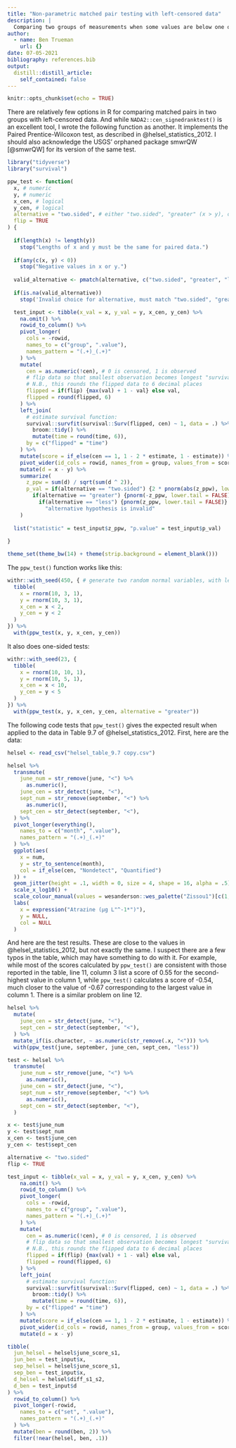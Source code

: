 ```yaml
---
title: "Non-parametric matched pair testing with left-censored data"
description: |
  Comparing two groups of measurements when some values are below one or multiple detection limit(s).
author:
  - name: Ben Trueman
    url: {}
date: 07-05-2021
bibliography: references.bib
output:
  distill::distill_article:
    self_contained: false
---
```



```r
knitr::opts_chunk$set(echo = TRUE)
```

There are relatively few options in R for comparing matched pairs in two groups with left-censored data. And while `NADA2::cen_signedranktest()` is an excellent tool, I wrote the following function as another. It implements the Paired Prentice-Wilcoxon test, as described in @helsel_statistics_2012. I should also acknowledge the USGS' orphaned package smwrQW [@smwrQW] for its version of the same test.

```r

library("tidyverse")
library("survival")

ppw_test <- function(
  x, # numeric
  y, # numeric
  x_cen, # logical 
  y_cen, # logical 
  alternative = "two.sided", # either "two.sided", "greater" (x > y), or "less" (x < y)
  flip = TRUE
) {
  
  if(length(x) != length(y))
    stop("Lengths of x and y must be the same for paired data.")
  
  if(any(c(x, y) < 0))
    stop("Negative values in x or y.")
  
  valid_alternative <- pmatch(alternative, c("two.sided", "greater", "less"))
  
  if(is.na(valid_alternative))
    stop('Invalid choice for alternative, must match "two.sided", "greater", or "less"')

  test_input <- tibble(x_val = x, y_val = y, x_cen, y_cen) %>% 
    na.omit() %>% 
    rowid_to_column() %>% 
    pivot_longer(
      cols = -rowid,
      names_to = c("group", ".value"),
      names_pattern = "(.+)_(.+)"
    ) %>% 
    mutate(
      cen = as.numeric(!cen), # 0 is censored, 1 is observed
      # flip data so that smallest observation becomes longest "survival time":
      # N.B., this rounds the flipped data to 6 decimal places
      flipped = if(flip) {max(val) + 1 - val} else val,
      flipped = round(flipped, 6)
    ) %>% 
    left_join(
      # estimate survival function:
      survival::survfit(survival::Surv(flipped, cen) ~ 1, data = .) %>% 
        broom::tidy() %>% 
        mutate(time = round(time, 6)),
      by = c("flipped" = "time")
    ) %>% 
    mutate(score = if_else(cen == 1, 1 - 2 * estimate, 1 - estimate)) %>% 
    pivot_wider(id_cols = rowid, names_from = group, values_from = score) %>% 
    mutate(d = x - y) %>% 
    summarize(
      z_ppw = sum(d) / sqrt(sum(d ^ 2)),
      p_val = if(alternative == "two.sided") {2 * pnorm(abs(z_ppw), lower.tail = FALSE)} else
        if(alternative == "greater") {pnorm(-z_ppw, lower.tail = FALSE)} else
          if(alternative == "less") {pnorm(z_ppw, lower.tail = FALSE)} else
            "alternative hypothesis is invalid"
    )
  
  list("statistic" = test_input$z_ppw, "p.value" = test_input$p_val)
  
}


```

```r
theme_set(theme_bw(14) + theme(strip.background = element_blank()))
```
 
The `ppw_test()` function works like this:

```r

withr::with_seed(450, { # generate two random normal variables, with left-censoring:
  tibble( 
    x = rnorm(10, 3, 1),
    y = rnorm(10, 3, 1),
    x_cen = x < 2,
    y_cen = y < 2
  )
}) %>% 
  with(ppw_test(x, y, x_cen, y_cen))
```

It also does one-sided tests:

```r

withr::with_seed(23, {
  tibble( 
    x = rnorm(10, 10, 1),
    y = rnorm(10, 5, 1),
    x_cen = x < 10,
    y_cen = y < 5
  )
}) %>% 
  with(ppw_test(x, y, x_cen, y_cen, alternative = "greater")) 

```

The following code tests that `ppw_test()` gives the expected result when applied to the data in Table 9.7 of @helsel_statistics_2012. First, here are the data:

```r
helsel <- read_csv("helsel_table_9.7 copy.csv")
```

```r

helsel %>% 
  transmute(
    june_num = str_remove(june, "<") %>% 
      as.numeric(),
    june_cen = str_detect(june, "<"),
    sept_num = str_remove(september, "<") %>% 
      as.numeric(),
    sept_cen = str_detect(september, "<"),
  ) %>% 
  pivot_longer(everything(), 
    names_to = c("month", ".value"),
    names_pattern = "(.+)_(.+)"
  ) %>% 
  ggplot(aes(
    x = num, 
    y = str_to_sentence(month), 
    col = if_else(cen, "Nondetect", "Quantified")
  )) + 
  geom_jitter(height = .1, width = 0, size = 4, shape = 16, alpha = .5) + 
  scale_x_log10() + 
  scale_colour_manual(values = wesanderson::wes_palette("Zissou1")[c(1,5)]) +
  labs(
    x = expression("Atrazine (µg L"^-1*")"),
    y = NULL,
    col = NULL
  )

```

And here are the test results. These are close to the values in @helsel_statistics_2012, but not exactly the same. I suspect there are a few typos in the table, which may have something to do with it. For example, while most of the scores calculated by `ppw_test()` are consistent with those reported in the table, line 11, column 3 list a score of 0.55 for the second-highest value in column 1, while `ppw_test()` calculates a score of -0.54, much closer to the value of -0.67 corresponding to the largest value in column 1. There is a similar problem on line 12.

```r

helsel %>% 
  mutate(
    june_cen = str_detect(june, "<"),
    sept_cen = str_detect(september, "<"),
  ) %>% 
  mutate_if(is.character, ~ as.numeric(str_remove(.x, "<"))) %>% 
  with(ppw_test(june, september, june_cen, sept_cen, "less"))

```

```r

test <- helsel %>% 
  transmute(
    june_num = str_remove(june, "<") %>% 
      as.numeric(),
    june_cen = str_detect(june, "<"),
    sept_num = str_remove(september, "<") %>% 
      as.numeric(),
    sept_cen = str_detect(september, "<"),
  )

x <- test$june_num
y <- test$sept_num
x_cen <- test$june_cen
y_cen <- test$sept_cen

alternative <- "two.sided"
flip <- TRUE

test_input <- tibble(x_val = x, y_val = y, x_cen, y_cen) %>% 
    na.omit() %>% 
    rowid_to_column() %>% 
    pivot_longer(
      cols = -rowid,
      names_to = c("group", ".value"),
      names_pattern = "(.+)_(.+)"
    ) %>% 
    mutate(
      cen = as.numeric(!cen), # 0 is censored, 1 is observed
      # flip data so that smallest observation becomes longest "survival time":
      # N.B., this rounds the flipped data to 6 decimal places
      flipped = if(flip) {max(val) + 1 - val} else val,
      flipped = round(flipped, 6)
    ) %>% 
    left_join(
      # estimate survival function:
      survival::survfit(survival::Surv(flipped, cen) ~ 1, data = .) %>% 
        broom::tidy() %>% 
        mutate(time = round(time, 6)),
      by = c("flipped" = "time")
    ) %>% 
    mutate(score = if_else(cen == 1, 1 - 2 * estimate, 1 - estimate)) %>% 
    pivot_wider(id_cols = rowid, names_from = group, values_from = score) %>% 
    mutate(d = x - y)

tibble(
  jun_helsel = helsel$june_score_s1,
  jun_ben = test_input$x,
  sep_helsel = helsel$june_score_s1,
  sep_ben = test_input$x,
  d_helsel = helsel$diff_s1_s2,
  d_ben = test_input$d
) %>% 
  rowid_to_column() %>% 
  pivot_longer(-rowid,
    names_to = c("set", ".value"),
    names_pattern = "(.+)_(.+)"
  ) %>% 
  mutate(ben = round(ben, 2)) %>% 
  filter(!near(helsel, ben, .1))

```

